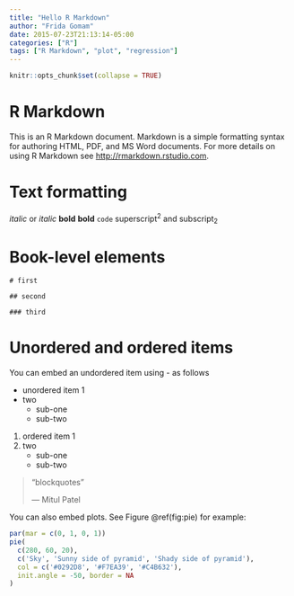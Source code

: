```yaml
---
title: "Hello R Markdown"
author: "Frida Gomam"
date: 2015-07-23T21:13:14-05:00
categories: ["R"]
tags: ["R Markdown", "plot", "regression"]
---
```


```r
knitr::opts_chunk$set(collapse = TRUE)
```

# R Markdown

This is an R Markdown document. Markdown is a simple formatting syntax for authoring HTML, PDF, and MS Word documents. For more details on using R Markdown see <http://rmarkdown.rstudio.com>.

# Text formatting 


 *italic*  or _italic_
 **bold**   __bold__
 `code`
 superscript^2^ and subscript~2~



# Book-level elements

`# first`

`## second`

`### third`

# Unordered and ordered items

You can embed an undordered item using - as follows 

- unordered item 1
- two
    - sub-one
    - sub-two
    
1. ordered item 1
2. two
    - sub-one
    - sub-two
    
> "blockquotes"
>
> --- Mitul Patel

You can also embed plots. See Figure \@ref(fig:pie) for example:

```r
par(mar = c(0, 1, 0, 1))
pie(
  c(280, 60, 20),
  c('Sky', 'Sunny side of pyramid', 'Shady side of pyramid'),
  col = c('#0292D8', '#F7EA39', '#C4B632'),
  init.angle = -50, border = NA
)
```

